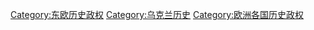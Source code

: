 [[Category:东欧历史政权|Category:东欧历史政权]]
[[Category:乌克兰历史|Category:乌克兰历史]]
[[Category:欧洲各国历史政权|Category:欧洲各国历史政权]]
